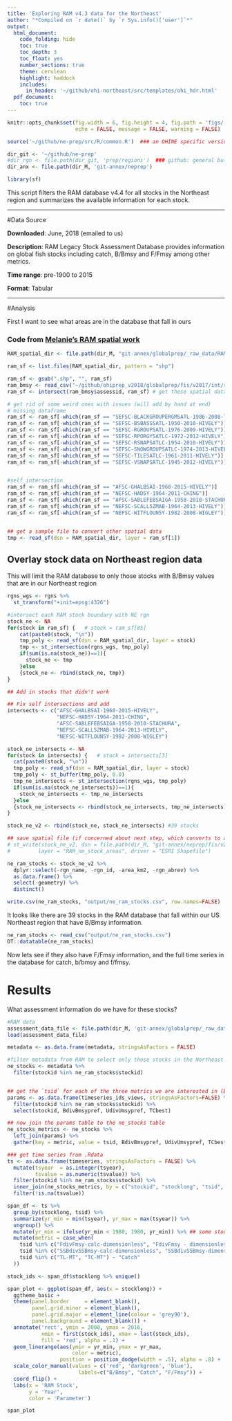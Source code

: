 ```yaml
---
title: 'Exploring RAM v4.3 data for the Northeast'
author: "*Compiled on `r date()` by `r Sys.info()['user']`*"
output: 
  html_document:
    code_folding: hide
    toc: true
    toc_depth: 3
    toc_float: yes
    number_sections: true
    theme: cerulean
    highlight: haddock
    includes: 
      in_header: '~/github/ohi-northeast/src/templates/ohi_hdr.html'
  pdf_document:
    toc: true
---
```


``` r

knitr::opts_chunk$set(fig.width = 6, fig.height = 4, fig.path = 'figs/',
                      echo = FALSE, message = FALSE, warning = FALSE)

source('~/github/ne-prep/src/R/common.R')  ### an OHINE specific version of common.R

dir_git <- '~/github/ne-prep'
#dir_rgn <- file.path(dir_git, 'prep/regions')  ### github: general buffer region shapefiles
dir_anx <- file.path(dir_M, 'git-annex/neprep')

library(sf)
```

This script filters the RAM database v4.4 for all stocks in the Northeast region and summarizes the available information for each stock.

***
#Data Source

**Downloaded**: June, 2018 (emailed to us)

**Description**:  RAM Legacy Stock Assessment Database provides information on global fish stocks including catch, B/Bmsy and F/Fmsy among other metrics.

**Time range**: pre-1900 to 2015

**Format**:  Tabular

***
  
#Analysis

First I want to see what areas are in the database that fall in ours

### Code from [Melanie's RAM spatial work](https://github.com/OHI-Science/ohiprep/blob/master/globalprep/fis/v2017/RAM_data_prep.Rmd#identify-fao-and-ohi-regions-for-ram-stocks)

```r

RAM_spatial_dir <- file.path(dir_M, "git-annex/globalprep/_raw_data/RAM/d2017/ramldb_boundaries/ramldb_boundaries") 

ram_sf <- list.files(RAM_spatial_dir, pattern = "shp")

ram_sf <- gsub(".shp", "", ram_sf)
ram_bmsy <- read_csv("~/github/ohiprep_v2018/globalprep/fis/v2017/int/ram_stock_bmsy_gf.csv")
ram_sf <- intersect(ram_bmsy$assessid, ram_sf) # get these spatial data

# get rid of some weird ones with issues (will add by hand at end)
# missing dataframe
ram_sf <- ram_sf[-which(ram_sf == "SEFSC-BLACKGROUPERGMSATL-1986-2008-THORSON")] 
ram_sf <- ram_sf[-which(ram_sf == "SEFSC-BSBASSSATL-1950-2010-HIVELY")] 
ram_sf <- ram_sf[-which(ram_sf == "SEFSC-RGROUPSATL-1976-2009-HIVELY")] 
ram_sf <- ram_sf[-which(ram_sf == "SEFSC-RPORGYSATLC-1972-2012-HIVELY")]
ram_sf <- ram_sf[-which(ram_sf == "SEFSC-RSNAPSATLC-1954-2010-HIVELY")]
ram_sf <- ram_sf[-which(ram_sf == "SEFSC-SNOWGROUPSATLC-1974-2013-HIVELY")]
ram_sf <- ram_sf[-which(ram_sf == "SEFSC-TILESATLC-1961-2011-HIVELY")]
ram_sf <- ram_sf[-which(ram_sf == "SEFSC-VSNAPSATLC-1945-2012-HIVELY")]


#self_intersection
ram_sf <- ram_sf[-which(ram_sf == "AFSC-GHALBSAI-1960-2015-HIVELY")]
ram_sf <- ram_sf[-which(ram_sf == "NEFSC-HAD5Y-1964-2011-CHING")]
ram_sf <- ram_sf[-which(ram_sf == "AFSC-SABLEFEBSAIGA-1958-2010-STACHURA")]
ram_sf <- ram_sf[-which(ram_sf == "NEFSC-SCALL5ZMAB-1964-2013-HIVELY")]
ram_sf <- ram_sf[-which(ram_sf == "NEFSC-WITFLOUN5Y-1982-2008-WIGLEY")]


## get a sample file to convert other spatial data
tmp <- read_sf(dsn = RAM_spatial_dir, layer = ram_sf[1])
```


## Overlay stock data on Northeast region data

This will limit the RAM database to only those stocks with B/Bmsy values that are in our Northeast region

```r

rgns_wgs <- rgns %>% 
  st_transform("+init=epsg:4326")

#intersect each RAM stock boundary with NE rgn
stock_ne <- NA
for(stock in ram_sf) {   # stock = ram_sf[85]
    cat(paste0(stock, "\n"))
    tmp_poly <- read_sf(dsn = RAM_spatial_dir, layer = stock)
    tmp <- st_intersection(rgns_wgs, tmp_poly)
    if(sum(is.na(stock_ne))==1){
      stock_ne <- tmp
    }else
    {stock_ne <- rbind(stock_ne, tmp)}
}

## Add in stocks that didn't work

## Fix self intersections and add
intersects <- c("AFSC-GHALBSAI-1960-2015-HIVELY",
                "NEFSC-HAD5Y-1964-2011-CHING",
                "AFSC-SABLEFEBSAIGA-1958-2010-STACHURA",
                "NEFSC-SCALL5ZMAB-1964-2013-HIVELY",
                "NEFSC-WITFLOUN5Y-1982-2008-WIGLEY")

stock_ne_intersects <- NA
for(stock in intersects) {   # stock = intersects[3]
  cat(paste0(stock, "\n"))
  tmp_poly <- read_sf(dsn = RAM_spatial_dir, layer = stock)
  tmp_poly <- st_buffer(tmp_poly, 0.0)
  tmp_ne_intersects <- st_intersection(rgns_wgs, tmp_poly)
  if(sum(is.na(stock_ne_intersects))==1){
    stock_ne_intersects <- tmp_ne_intersects
  }else
  {stock_ne_intersects <- rbind(stock_ne_intersects, tmp_ne_intersects)}
}

stock_ne_v2 <- rbind(stock_ne, stock_ne_intersects) #39 stocks

## save spatial file (if concerned about next step, which converts to a csv and loses spatial information):
# st_write(stock_ne_v2, dsn = file.path(dir_M, "git-annex/neprep/fis/v2017/int/ram"),
#         layer = "RAM_ne_stock_areas", driver = "ESRI Shapefile")

ne_ram_stocks <- stock_ne_v2 %>%
  dplyr::select(-rgn_name, -rgn_id, -area_km2, -rgn_abrev) %>%
  as.data.frame() %>%
  select(-geometry) %>%
  distinct()

write.csv(ne_ram_stocks, "output/ne_ram_stocks.csv", row.names=FALSE)

```

It looks like there are 39 stocks in the RAM database that fall within our US Northeast region that have B/Bmsy information. 
```r
ne_ram_stocks <- read_csv("output/ne_ram_stocks.csv")
DT::datatable(ne_ram_stocks)
```

Now lets see if they also have F/Fmsy information, and the full time series in the database for catch, b/bmsy and f/fmsy.

# Results

What assessment information do we have for these stocks?

```r

#RAM data
assessment_data_file <- file.path(dir_M, 'git-annex/globalprep/_raw_data/RAM/d2018/RAM v4.40 (6-4-18)/DB Files With Assessment Data/DBdata.RData')
load(assessment_data_file)

metadata <- as.data.frame(metadata, stringsAsFactors = FALSE)

#filter metadata from RAM to select only those stocks in the Northeast
ne_stocks <- metadata %>%
  filter(stockid %in% ne_ram_stocks$stockid)


## get the `tsid` for each of the three metrics we are interested in (B/Bmsy, F/Fmsy and Catch)
params <- as.data.frame(timeseries_ids_views, stringsAsFactors=FALSE) %>%
  filter(stockid %in% ne_ram_stocks$stockid) %>%
  select(stockid, BdivBmsypref, UdivUmsypref, TCbest)

## now join the params table to the ne_stocks table
ne_stocks_metrics <- ne_stocks %>%
  left_join(params) %>%
  gather(key = metric, value = tsid, BdivBmsypref, UdivUmsypref, TCbest) 

### get time series from .Rdata
ts <- as.data.frame(timeseries, stringsAsFactors = FALSE) %>%
  mutate(tsyear  = as.integer(tsyear),
         tsvalue = as.numeric(tsvalue)) %>%
  filter(stockid %in% ne_ram_stocks$stockid) %>%
  inner_join(ne_stocks_metrics, by = c("stockid", "stocklong", "tsid", "assessid")) %>%
  filter(!is.na(tsvalue))

span_df <- ts %>%
  group_by(stocklong, tsid) %>%
  summarize(yr_min = min(tsyear), yr_max = max(tsyear)) %>%
  ungroup() %>%
  mutate(yr_min = ifelse(yr_min < 1980, 1980, yr_min)) %>% ## some stocks have a really long history (e.g. Atlantic Halibut goes back to pre-1900) so I'm reducing the years to only 1980 for plotting purposes
  mutate(metric = case_when(
    tsid %in% c("FdivFmsy-calc-dimensionless", "FdivFmsy - dimensionless", "FdivFmsy-dimensionless", "FdivFmgt-calc-dimensionless", "ERdivERmsy-calc-dimensionless") ~ "F/Fmsy",
    tsid %in% c("SSBdivSSBmsy-calc-dimensionless", "SSBdivSSBmsy-dimensionless", "TBdivTBmsy-dimensionless", "TBdivTBmsy-calc-dimensionless") ~ "B/Bmsy",
    tsid %in% c("TL-MT", "TC-MT") ~ "Catch"
  ))

stock_ids <- span_df$stocklong %>% unique()

span_plot <- ggplot(span_df, aes(x = stocklong)) +
  ggtheme_basic +
  theme(panel.border     = element_blank(),
        panel.grid.minor = element_blank(),
        panel.grid.major = element_line(colour = 'grey90'),
        panel.background = element_blank()) +
  annotate('rect', ymin = 2000, ymax = 2016,
           xmin = first(stock_ids), xmax = last(stock_ids),
           fill = 'red', alpha = .1) +
  geom_linerange(aes(ymin = yr_min, ymax = yr_max, 
                     color = metric),
                 position = position_dodge(width = .5), alpha = .8) +
  scale_color_manual(values = c('red', 'darkgreen', 'blue'),
                       labels=c("B/Bmsy", "Catch", "F/Fmsy")) +
  coord_flip() +
  labs(x = 'RAM Stock',
       y = 'Year',
       color = 'Parameter')

span_plot

```

